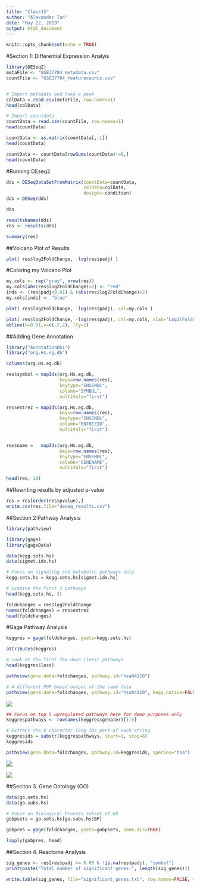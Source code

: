 ```yaml
---
title: "Class15"
author: "Alexander Tan"
date: "May 22, 2019"
output: html_document
---
```


```r
knitr::opts_chunk$set(echo = TRUE)
```

#Section 1: Differential Expression Analyis
```r
library(DESeq2)
metaFile <- "GSE37704_metadata.csv"
countFile <- "GSE37704_featurecounts.csv"


# Import metadata and take a peak
colData = read.csv(metaFile, row.names=1)
head(colData)
```
```r
# Import countdata
countData = read.csv(countFile, row.names=1)
head(countData)
```

```r
countData <- as.matrix(countData[,-1])
head(countData)
```

```r
countData <- countData[rowSums(countData)!=0,]
head(countData)
```
#Running DEseq2
```r
dds = DESeqDataSetFromMatrix(countData=countData,
                             colData=colData,
                             design=~condition)
dds = DESeq(dds)
```
```r
dds

```

```r
resultsNames(dds)
res <- results(dds)
```

```r
summary(res)
```

##Volcano Plot of Results
```r
plot( res$log2FoldChange, -log(res$padj) )

```
#Coloring my Volcano Plot
```r
my.cols <- rep("gray", nrow(res))
my.cols[abs(res$log2FoldChange)>2] <- "red"
inds <- (res$padj<0.01) & (abs(res$log2FoldChange)>2)
my.cols[inds] <- "blue"
```




```r
plot( res$log2FoldChange, -log(res$padj), col=my.cols )

plot( res$log2FoldChange, -log(res$padj), col=my.cols, xlab="Log2(FoldChange)", ylab="-Log(P-value)" )
abline(h=0.01,v=c(-2,2), lty=2)
```

##Adding Gene Annotation
```r
library("AnnotationDbi")
library("org.Hs.eg.db")

columns(org.Hs.eg.db)

res$symbol = mapIds(org.Hs.eg.db,
                    keys=row.names(res), 
                    keytype="ENSEMBL",
                    column="SYMBOL",
                    multiVals="first")

res$entrez = mapIds(org.Hs.eg.db,
                    keys=row.names(res),
                    keytype="ENSEMBL",
                    column="ENTREZID",
                    multiVals="first")


res$name =   mapIds(org.Hs.eg.db,
                    keys=row.names(res),
                    keytype="ENSEMBL",
                    column="GENENAME",
                    multiVals="first")

head(res, 10)
```

##Rewriting results by adjusted p-value
```r
res = res[order(res$pvalue),]
write.csv(res,file="deseq_results.csv")
```

##Section 2:Pathway Analysis
```r
library(pathview)
```
```r
library(gage)
library(gageData)

data(kegg.sets.hs)
data(sigmet.idx.hs)

# Focus on signaling and metabolic pathways only
kegg.sets.hs = kegg.sets.hs[sigmet.idx.hs]

# Examine the first 3 pathways
head(kegg.sets.hs, 3)
```


```r
foldchanges = res$log2FoldChange
names(foldchanges) = res$entrez
head(foldchanges)
```


#Gage Pathway Analysis
```r
keggres = gage(foldchanges, gsets=kegg.sets.hs)
```

```r
attributes(keggres)
```

```r
# Look at the first few down (less) pathways
head(keggres$less)

```


```r
pathview(gene.data=foldchanges, pathway.id="hsa04110")
```

```r
# A different PDF based output of the same data
pathview(gene.data=foldchanges, pathway.id="hsa04110", kegg.native=FALSE)
```

![](hsa04110.pathview.png)
```r
## Focus on top 5 upregulated pathways here for demo purposes only
keggrespathways <- rownames(keggres$greater)[1:5]

# Extract the 8 character long IDs part of each string
keggresids = substr(keggrespathways, start=1, stop=8)
keggresids
```

```r
pathview(gene.data=foldchanges, pathway.id=keggresids, species="hsa")

```
![](hsa04640.pathview.png)

![](hsa04630.pathview.png)

##Seciton 3. Gene Ontology (GO)
```r
data(go.sets.hs)
data(go.subs.hs)

# Focus on Biological Process subset of GO
gobpsets = go.sets.hs[go.subs.hs$BP]

gobpres = gage(foldchanges, gsets=gobpsets, same.dir=TRUE)

lapply(gobpres, head)
```
##Section 4. Reactome Analysis

```r
sig_genes <- res[res$padj <= 0.05 & !is.na(res$padj), "symbol"]
print(paste("Total number of significant genes:", length(sig_genes)))


```

```r
write.table(sig_genes, file="significant_genes.txt", row.names=FALSE, col.names=FALSE, quote=FALSE)

```


